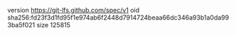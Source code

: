 version https://git-lfs.github.com/spec/v1
oid sha256:fd23f3d1fd95f1e974ab6f2448d7914724beaa66dc346a93b1a0da993ba5f021
size 125815
